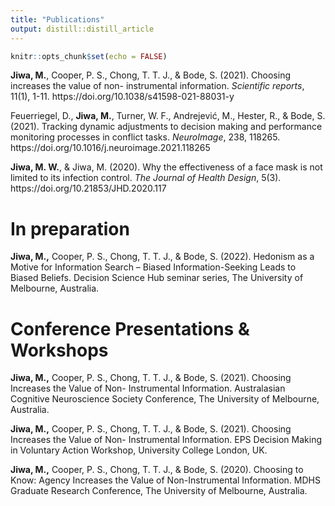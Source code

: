 ```yaml
---
title: "Publications"
output: distill::distill_article
---
```


```r
knitr::opts_chunk$set(echo = FALSE)
```

**Jiwa, M.**, Cooper, P. S., Chong, T. T. J., & Bode, S. (2021). Choosing increases the value of non-
instrumental information. *Scientific reports*, 11(1), 1-11. https://doi.org/10.1038/s41598-021-88031-y

Feuerriegel, D., **Jiwa, M.**, Turner, W. F., Andrejević, M., Hester, R., & Bode, S. (2021). Tracking dynamic adjustments to decision making and performance monitoring processes in conflict tasks.
*NeuroImage*, 238, 118265. https://doi.org/10.1016/j.neuroimage.2021.118265

**Jiwa, M. W.**, & Jiwa, M. (2020). Why the effectiveness of a face mask is not limited to its infection
control. *The Journal of Health Design*, 5(3). https://doi.org/10.21853/JHD.2020.117


# In preparation

**Jiwa, M.,** Cooper, P. S., Chong, T. T. J., & Bode, S. (2022). Hedonism as a Motive for Information
Search – Biased Information-Seeking Leads to Biased Beliefs. Decision Science Hub seminar series, The
University of Melbourne, Australia.

# Conference Presentations & Workshops

<!-- **Jiwa, M.,** Cooper, P. S., Chong, T. T. J., & Bode, S. (2022). Hedonism in Information Search – Biased -->
<!-- Information-Seeking Leads to Biased Beliefs. Australasian Cognitive Neuroscience Society Conference, -->
<!-- The University of Queensland, Australia. -->

<!-- **Jiwa, M.,** Cooper, P. S., Chong, T. T. J., & Bode, S. (2022). Hedonism in Information Search – Biased -->
<!-- Information-Seeking Leads to Biased Beliefs. Society for Mathematical Psychology Virtual Conference, -->
<!-- Toronto. -->

**Jiwa, M.,** Cooper, P. S., Chong, T. T. J., & Bode, S. (2021). Choosing Increases the Value of Non-
Instrumental Information. Australasian Cognitive Neuroscience Society Conference, The University of
Melbourne, Australia.

**Jiwa, M.,** Cooper, P. S., Chong, T. T. J., & Bode, S. (2021). Choosing Increases the Value of Non-
Instrumental Information. EPS Decision Making in Voluntary Action Workshop, University College
London, UK.

**Jiwa, M.,** Cooper, P. S., Chong, T. T. J., & Bode, S. (2020). Choosing to Know: Agency Increases
the Value of Non-Instrumental Information. MDHS Graduate Research Conference, The University of
Melbourne, Australia.



